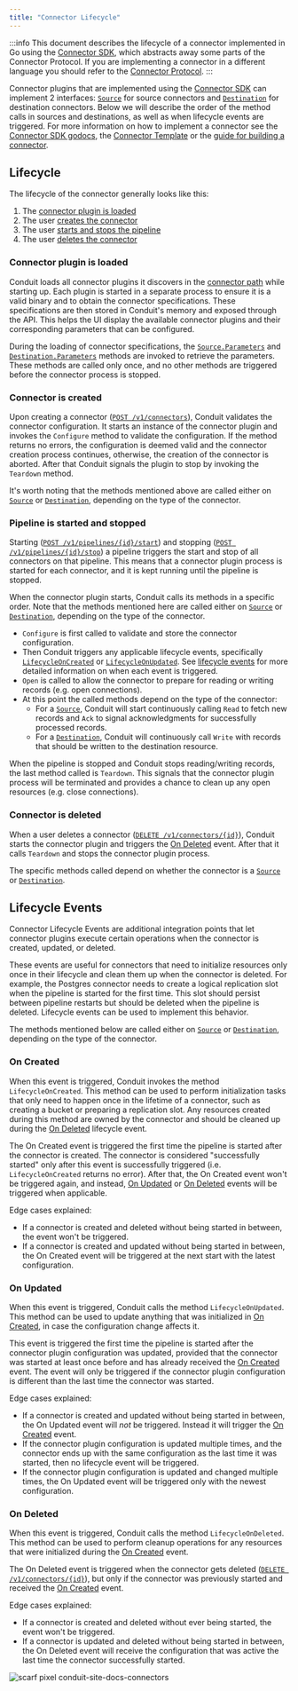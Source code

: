 ```yaml
---
title: "Connector Lifecycle"
---
```


:::info
This document describes the lifecycle of a connector implemented in Go using the
[Connector SDK](https://github.com/ConduitIO/conduit-connector-sdk), which
abstracts away some parts of the Connector Protocol. If you are implementing a
connector in a different language you should refer to the
[Connector Protocol](https://github.com/ConduitIO/conduit-connector-protocol).
:::

Connector plugins that are implemented using the
[Connector SDK](https://github.com/ConduitIO/conduit-connector-sdk) can
implement 2 interfaces: [`Source`](https://pkg.go.dev/github.com/conduitio/conduit-connector-sdk#Source)
for source connectors and [`Destination`](https://pkg.go.dev/github.com/conduitio/conduit-connector-sdk#Destination)
for destination connectors. Below we will describe the order of the method calls
in sources and destinations, as well as when lifecycle events are triggered. For
more information on how to implement a connector see the
[Connector SDK godocs](https://pkg.go.dev/github.com/conduitio/conduit-connector-sdk),
the [Connector Template](https://github.com/ConduitIO/conduit-connector-template)
or the [guide for building a connector](/docs/connectors/building-connectors/).

## Lifecycle

The lifecycle of the connector generally looks like this:

1. The [connector plugin is loaded](#connector-plugin-is-loaded)
2. The user [creates the connector](#connector-is-created)
3. The user [starts and stops the pipeline](#pipeline-is-started-and-stopped)
4. The user [deletes the connector](#connector-is-deleted)

### Connector plugin is loaded

Conduit loads all connector plugins it discovers in the
[connector path](/docs/connectors/installing#installing-a-connector-in-conduit)
while starting up. Each plugin is started in a separate process to ensure it is
a valid binary and to obtain the connector specifications. These specifications
are then stored in Conduit's memory and exposed through the API. This helps the
UI display the available connector plugins and their corresponding parameters
that can be configured.

During the loading of connector specifications, the
[`Source.Parameters`](https://pkg.go.dev/github.com/conduitio/conduit-connector-sdk#Source)
and
[`Destination.Parameters`](https://pkg.go.dev/github.com/conduitio/conduit-connector-sdk#Destination)
methods are invoked to retrieve the parameters. These methods are called only
once, and no other methods are triggered before the connector process is
stopped.

### Connector is created

Upon creating a connector ([`POST /v1/connectors`](/api#post-/v1/connectors)),
Conduit validates the connector configuration. It starts an instance of the
connector plugin and invokes the `Configure` method to validate the
configuration. If the method returns no errors, the configuration is deemed
valid and the connector creation process continues, otherwise, the creation of
the connector is aborted. After that Conduit signals the plugin to stop by
invoking the `Teardown` method.

It's worth noting that the methods mentioned above are called either on
[`Source`](https://pkg.go.dev/github.com/conduitio/conduit-connector-sdk#Source)
or [`Destination`](https://pkg.go.dev/github.com/conduitio/conduit-connector-sdk#Destination),
depending on the type of the connector.

### Pipeline is started and stopped

Starting ([`POST /v1/pipelines/{id}/start`](/api#post-/v1/pipelines/-id-/start))
and stopping ([`POST /v1/pipelines/{id}/stop`](/api#post-/v1/pipelines/-id-/stop))
a pipeline triggers the start and stop of all connectors on that pipeline. This
means that a connector plugin process is started for each connector, and it is
kept running until the pipeline is stopped.

When the connector plugin starts, Conduit calls its methods in a specific order.
Note that the methods mentioned here are called either on
[`Source`](https://pkg.go.dev/github.com/conduitio/conduit-connector-sdk#Source)
or [`Destination`](https://pkg.go.dev/github.com/conduitio/conduit-connector-sdk#Destination),
depending on the type of the connector.

- `Configure` is first called to validate and store the connector configuration.
- Then Conduit triggers any applicable lifecycle events, specifically
  [`LifecycleOnCreated`](#on-created) or
  [`LifecycleOnUpdated`](#on-updated). See
  [lifecycle events](#lifecycle-events) for more detailed information on when
  each event is triggered.
- `Open` is called to allow the connector to prepare for reading or writing
  records (e.g. open connections).
- At this point the called methods depend on the type of the connector:
  - For a [`Source`](https://pkg.go.dev/github.com/conduitio/conduit-connector-sdk#Source),
    Conduit will start continuously calling `Read` to fetch new records and
    `Ack` to signal acknowledgments for successfully processed records.
  - For a [`Destination`](https://pkg.go.dev/github.com/conduitio/conduit-connector-sdk#Destination),
    Conduit will continuously call `Write` with records that should be written
    to the destination resource.

When the pipeline is stopped and Conduit stops reading/writing records, the last
method called is `Teardown`. This signals that the connector plugin process will
be terminated and provides a chance to clean up any open resources (e.g. close
connections).

### Connector is deleted

When a user deletes a connector ([`DELETE /v1/connectors/{id}`](/api#delete-/v1/connectors/-id-)),
Conduit starts the connector plugin and triggers the [On Deleted](#on-deleted)
event. After that it calls `Teardown` and stops the connector plugin process.

The specific methods called depend on whether the connector is a
[`Source`](https://pkg.go.dev/github.com/conduitio/conduit-connector-sdk#Source)
or [`Destination`](https://pkg.go.dev/github.com/conduitio/conduit-connector-sdk#Destination).

## Lifecycle Events

Connector Lifecycle Events are additional integration points that let connector
plugins execute certain operations when the connector is created, updated, or
deleted.

These events are useful for connectors that need to initialize resources only
once in their lifecycle and clean them up when the connector is deleted. For
example, the Postgres connector needs to create a logical replication slot when
the pipeline is started for the first time. This slot should persist between
pipeline restarts but should be deleted when the pipeline is deleted. Lifecycle
events can be used to implement this behavior.

The methods mentioned below are called either on
[`Source`](https://pkg.go.dev/github.com/conduitio/conduit-connector-sdk#Source)
or [`Destination`](https://pkg.go.dev/github.com/conduitio/conduit-connector-sdk#Destination),
depending on the type of the connector.

### On Created

When this event is triggered, Conduit invokes the method `LifecycleOnCreated`.
This method can be used to perform initialization tasks that only need to happen
once in the lifetime of a connector, such as creating a bucket or preparing a
replication slot. Any resources created during this method are owned by the
connector and should be cleaned up during the [On Deleted](#on-deleted)
lifecycle event.

The On Created event is triggered the first time the pipeline is started after
the connector is created. The connector is considered "successfully started"
only after this event is successfully triggered (i.e. `LifecycleOnCreated`
returns no error). After that, the On Created event won't be triggered again,
and instead, [On Updated](#on-updated) or [On Deleted](#on-deleted) events will
be triggered when applicable.

Edge cases explained:

- If a connector is created and deleted without being started in between, the
  event won't be triggered.
- If a connector is created and updated without being started in between, the
  On Created event will be triggered at the next start with the latest
  configuration.

### On Updated

When this event is triggered, Conduit calls the method `LifecycleOnUpdated`.
This method can be used to update anything that was initialized in
[On Created](#on-created), in case the configuration change affects it.

This event is triggered the first time the pipeline is started after the
connector plugin configuration was updated, provided that the connector was
started at least once before and has already received the
[On Created](#on-created) event. The event will only be triggered if the
connector plugin configuration is different than the last time the connector was
started.

Edge cases explained:

- If a connector is created and updated without being started in between, the
  On Updated event will _not_ be triggered. Instead it will trigger the
  [On Created](#on-created) event.
- If the connector plugin configuration is updated multiple times, and the
  connector ends up with the same configuration as the last time it was started,
  then no lifecycle event will be triggered.
- If the connector plugin configuration is updated and changed multiple times,
  the On Updated event will be triggered only with the newest configuration.

### On Deleted

When this event is triggered, Conduit calls the method `LifecycleOnDeleted`.
This method can be used to perform cleanup operations for any resources that
were initialized during the [On Created](#on-created) event.

The On Deleted event is triggered when the connector gets deleted
([`DELETE /v1/connectors/{id}`](/api#delete-/v1/connectors/-id-)), but only if
the connector was previously started and received the [On Created](#on-created)
event.

Edge cases explained:

- If a connector is created and deleted without ever being started, the event
  won't be triggered.
- If a connector is updated and deleted without being started in between, the
  On Deleted event will receive the configuration that was active the last time
  the connector successfully started.

![scarf pixel conduit-site-docs-connectors](https://static.scarf.sh/a.png?x-pxid=2fa824d7-fd94-4cf9-a5c8-ea63c9860213)